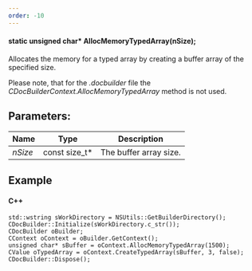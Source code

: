```yaml
---
order: -10
---
```

#### static unsigned char\* AllocMemoryTypedArray(nSize);

Allocates the memory for a typed array by creating a buffer array of the specified size.

Please note, that for the *.docbuilder* file the *CDocBuilderContext.AllocMemoryTypedArray* method is not used.

## Parameters:

| Name    | Type            | Description            |
| ------- | --------------- | ---------------------- |
| *nSize* | const size\_t\* | The buffer array size. |

## Example

#### C++

```
std::wstring sWorkDirectory = NSUtils::GetBuilderDirectory();
CDocBuilder::Initialize(sWorkDirectory.c_str());
CDocBuilder oBuilder;
CContext oContext = oBuilder.GetContext();
unsigned char* sBuffer = oContext.AllocMemoryTypedArray(1500);
CValue oTypedArray = oContext.CreateTypedArray(sBuffer, 3, false);
CDocBuilder::Dispose();
```
